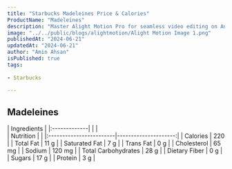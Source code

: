 ```yaml
---
title: "Starbucks Madeleines Price & Calories"
ProductName: "Madeleines" 
description: "Master Alight Motion Pro for seamless video editing on Android, iOS, and Tablets with our ultimate guide, unlocking advanced features and elevating your skills in 2024!"
image: "../../public/blogs/alightmotion/Alight Motion Image 1.png"
publishedAt: "2024-06-21"
updatedAt: "2024-06-21"
author: "Amin Ahsan"
isPublished: true
tags:
 
- Starbucks
      
---
```


## Madeleines 
  
<div className="tables-container">
  <div className="table-wrapper">
    | Ingredients  |
    |:-------------|
    |              |
  </div>
  <div className="table-wrapper">
    | Nutrition               |                      |  
    |:------------------------|---------------------:|
    | Calories                | 220                  |
    | Total Fat               | 11 g                 |
    | Saturated Fat           | 7 g                  |
    | Trans Fat               | 0 g                  |
    | Cholesterol             | 65 mg                |
    | Sodium                  | 120 mg               |
    | Total Carbohydrates     | 28 g                 |
    | Dietary Fiber           | 0 g                  |
    | Sugars                  | 17 g                 |
    | Protein                 | 3 g                  |
  </div>
</div>

<style jsx>{`
  .tables-container {
    display: flex;
    flex-direction: row;
    gap: 30px;
  }
  .table-wrapper {
    width: 500px; /* Adjust as needed */
  }
  @media (max-width: 768px) {
    .tables-container {
      flex-direction: column;
      gap: 0px; /* Adjust as needed */
    }
    .table-wrapper {
      width: 100%; /* Adjust as needed */
    }
  }
`}</style>
